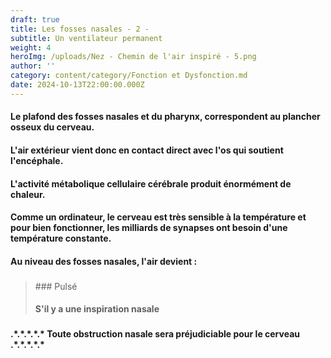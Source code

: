 ```yaml
---
draft: true
title: Les fosses nasales - 2 -
subtitle: Un ventilateur permanent
weight: 4
heroImg: /uploads/Nez - Chemin de l'air inspiré - 5.png
author: ''
category: content/category/Fonction et Dysfonction.md
date: 2024-10-13T22:00:00.000Z
---
```


#### Le plafond des fosses nasales et du pharynx, correspondent au plancher osseux du cerveau.

<Space height={20} />

#### L'air extérieur vient donc en contact direct avec l'os qui soutient l'encéphale.

<Space height={20} />

#### L'activité métabolique cellulaire cérébrale produit énormément de chaleur.

#### Comme un ordinateur, le cerveau est très sensible à la température et pour bien fonctionner, les milliards de synapses ont besoin d'une  température constante.

<Space height={20} />

#### Au niveau des fosses nasales, l'air devient :

<Space height={20} />

### &#x20;      

<BlockQuote authorName="" position="center">
  ### &#x20;Pulsé

  #### S'il y a une inspiration nasale
</BlockQuote>

### &#x20;

<Space height={20} />

#### .\*.\*.\*.\*.\*  Toute obstruction nasale sera préjudiciable pour le cerveau .\*.\*.\*.\*.\*

####

